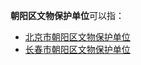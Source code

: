 {{not|朝阳市文物保护单位|朝阳县文物保护单位}}

'''朝阳区文物保护单位'''可以指：

* [[北京市朝阳区文物保护单位|北京市朝阳区文物保护单位]]
* [[长春市朝阳区文物保护单位|长春市朝阳区文物保护单位]]

{{disambig|cat=八字以上建筑物消歧义}}